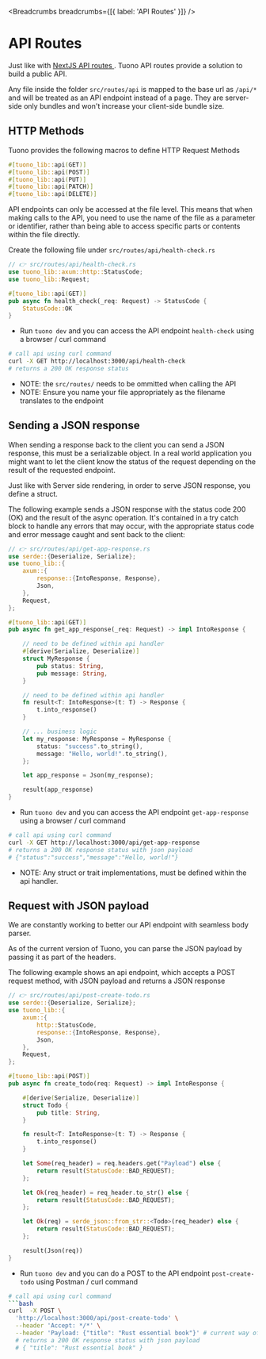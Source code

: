 
<MetaTags
  title="Tuono - API routes"
  canonical="https://tuono.dev/documentation/routing/api-routes"
/>


<Breadcrumbs breadcrumbs={[{ label: 'API Routes' }]} />

# API Routes

Just like with [NextJS API routes ](https://nextjs.org/docs/pages/building-your-application/routing/api-routes). Tuono API routes provide a solution to build a public API.

Any file inside the folder `src/routes/api` is mapped to the base url as `/api/*` and will be treated as an API endpoint instead of a page. They are server-side only bundles and won't increase your client-side bundle size.

## HTTP Methods

Tuono provides the following macros to define HTTP Request Methods

```rs
#[tuono_lib::api(GET)]
#[tuono_lib::api(POST)]
#[tuono_lib::api(PUT)]
#[tuono_lib::api(PATCH)]
#[tuono_lib::api(DELETE)]
```

API endpoints can only be accessed at the file level. This means that when making calls to the API, you need to use the name of the file as a parameter or identifier, rather than being able to access specific parts or contents within the file directly.

Create the following file under `src/routes/api/health-check.rs`

```rust
// 👉 src/routes/api/health-check.rs
use tuono_lib::axum::http::StatusCode;
use tuono_lib::Request;

#[tuono_lib::api(GET)]
pub async fn health_check(_req: Request) -> StatusCode {
    StatusCode::OK
}
```

- Run `tuono dev` and you can access the API endpoint `health-check` using a browser / curl command

```bash
# call api using curl command
curl -X GET http://localhost:3000/api/health-check
# returns a 200 OK response status
```

- NOTE: the `src/routes/` needs to be ommitted when calling the API
- NOTE: Ensure you name your file appropriately as the filename translates to the endpoint

## Sending a JSON response

When sending a response back to the client you can send a JSON response, this must be a serializable object. In a real world application you might want to let the client know the status of the request depending on the result of the requested endpoint.

Just like with Server side rendering, in order to serve JSON response, you define a struct.

The following example sends a JSON response with the status code 200 (OK) and the result of the async operation. It's contained in a try catch block to handle any errors that may occur, with the appropriate status code and error message caught and sent back to the client:

```rust
// 👉 src/routes/api/get-app-response.rs
use serde::{Deserialize, Serialize};
use tuono_lib::{
    axum::{
        response::{IntoResponse, Response},
        Json,
    },
    Request,
};

#[tuono_lib::api(GET)]
pub async fn get_app_response(_req: Request) -> impl IntoResponse {

    // need to be defined within api handler
    #[derive(Serialize, Deserialize)]
    struct MyResponse {
        pub status: String,
        pub message: String,
    }

    // need to be defined within api handler
    fn result<T: IntoResponse>(t: T) -> Response {
        t.into_response()
    }

    // ... business logic
    let my_response: MyResponse = MyResponse {
        status: "success".to_string(),
        message: "Hello, world!".to_string(),
    };

    let app_response = Json(my_response);

    result(app_response)
}
```

- Run `tuono dev` and you can access the API endpoint `get-app-response` using a browser / curl command

```bash
# call api using curl command
curl -X GET http://localhost:3000/api/get-app-response
# returns a 200 OK response status with json payload
# {"status":"success","message":"Hello, world!"}
```

- NOTE: Any struct or trait implementations, must be defined within the api handler.

## Request with JSON payload

We are constantly working to better our API endpoint with seamless body parser.

As of the current version of Tuono, you can parse the JSON payload by passing it as part of the headers.

The following example shows an api endpoint, which accepts a POST request method, with JSON
payload and returns a JSON response

```rs
// 👉 src/routes/api/post-create-todo.rs
use serde::{Deserialize, Serialize};
use tuono_lib::{
    axum::{
        http::StatusCode,
        response::{IntoResponse, Response},
        Json,
    },
    Request,
};

#[tuono_lib::api(POST)]
pub async fn create_todo(req: Request) -> impl IntoResponse {

    #[derive(Serialize, Deserialize)]
    struct Todo {
        pub title: String,
    }

    fn result<T: IntoResponse>(t: T) -> Response {
        t.into_response()
    }

    let Some(req_header) = req.headers.get("Payload") else {
        return result(StatusCode::BAD_REQUEST);
    };

    let Ok(req_header) = req_header.to_str() else {
        return result(StatusCode::BAD_REQUEST);
    };

    let Ok(req) = serde_json::from_str::<Todo>(req_header) else {
        return result(StatusCode::BAD_REQUEST);
    };

    result(Json(req))
}
```

- Run `tuono dev` and you can do a POST to the API endpoint `post-create-todo` using Postman / curl command

````bash
# call api using curl command
```bash
curl  -X POST \
  'http://localhost:3000/api/post-create-todo' \
  --header 'Accept: */*' \
  --header 'Payload: {"title": "Rust essential book"}' # current way of passing payload
  # returns a 200 OK response status with json payload
  # { "title": "Rust essential book" }
````
